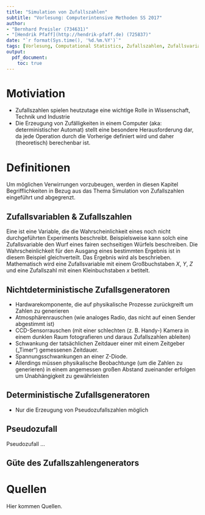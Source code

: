 ```yaml
---
title: "Simulation von Zufallszahlen"
subtitle: "Vorlesung: Computerintensive Methoden SS 2017"
author: 
- "Bernhard Preisler (734631)"
- "[Hendrik Pfaff](http://hendrik-pfaff.de) (725837)"
date: "`r format(Sys.time(), '%d.%m.%Y')`"
tags: [Vorlesung, Computational Statistics, Zufallszahlen, Zufallsvariablen, Simulation]
output:
  pdf_document:
    toc: true
---
```


\newpage
# Motiviation
- Zufallszahlen spielen heutzutage eine wichtige Rolle in Wissenschaft, Technik und Industrie 
- Die Erzeugung von Zufälligkeiten in einem Computer (aka: deterministischer Automat) stellt eine besondere Herausforderung dar, da jede Operation durch die Vorherige definiert wird und daher (theoretisch) berechenbar ist.

# Definitionen
Um möglichen Verwirrungen vorzubeugen, werden in diesen Kapitel Begrifflichkeiten in Bezug aus das Thema Simulation von Zufallszahlen eingeführt und abgegrenzt.

## Zufallsvariablen \& Zufallszahlen
Eine \textbf{Zufallsvariable} ist eine Variable, die die Wahrscheinlichkeit eines noch nicht durchgeführten Experiments beschreibt. Beispielsweise kann solch eine Zufallsvariable den Wurf eines fairen sechseitigen Würfels beschreiben. Die Wahrscheinlichkeit für den Ausgang eines bestimmten Ergebnis ist in diesem Beispiel gleichverteilt. Das Ergebnis wird als \textbf{Zufallszahl} beschrieben. Mathematisch wird eine Zufallsvariable mit einem Großbuchstaben $X$, $Y$, $Z$ und eine Zufallszahl mit einen Kleinbuchstaben $x$ betitelt.

## Nichtdeterministische Zufallsgeneratoren
- Hardwarekomponente, die auf physikalische Prozesse zurückgreift um Zahlen zu generieren
- Atmosphärenrauschen (wie analoges Radio, das nicht auf einen Sender abgestimmt ist)
- CCD-Sensorrauschen (mit einer schlechten (z. B. Handy-) Kamera in einem dunklen Raum fotografieren und daraus Zufallszahlen ableiten)
- Schwankung der tatsächlichen Zeitdauer einer mit einem Zeitgeber („Timer“) gemessenen Zeitdauer.
- Spannungsschwankungen an einer Z-Diode.
- Allerdings müssen physikalische Beobachtunge (um die Zahlen zu generieren) in einem angemessen großen Abstand zueinander erfolgen um Unabhängigkeit zu gewährleisten

## Deterministische Zufallsgeneratoren
- Nur die Erzeugung von Pseudozufallszahlen möglich

## Pseudozufall
Pseudozufall ...

## Güte des Zufallszahlengenerators

# Quellen
Hier kommen Quellen.




